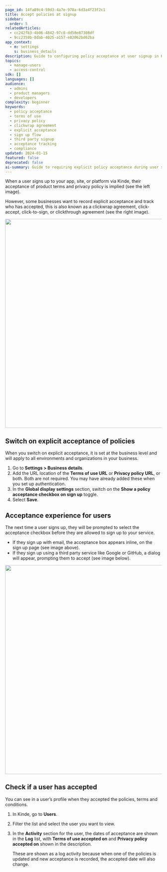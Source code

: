 ```yaml
---
page_id: 14fa89c4-59d3-4a7e-978a-6d3a4f23f2c1
title: Accept policies at signup
sidebar:
  order: 5
relatedArticles:
  - cc242fb3-4b06-4842-97c8-dd58e87308df
  - 9cc2359b-8dab-4025-a157-e82062bd62ba
app_context:
  - m: settings
    s: business_details
description: Guide to configuring policy acceptance at user signup in Kinde including terms of service, privacy policy, and legal compliance requirements.
topics:
  - manage-users
  - access-control
sdk: []
languages: []
audience:
  - admins
  - product managers
  - developers
complexity: beginner
keywords:
  - policy acceptance
  - terms of use
  - privacy policy
  - clickwrap agreement
  - explicit acceptance
  - sign up flow
  - third party signup
  - acceptance tracking
  - compliance
updated: 2024-01-15
featured: false
deprecated: false
ai-summary: Guide to requiring explicit policy acceptance during user signup including terms of use, privacy policy, and acceptance tracking for compliance.
---
```


When a user signs up to your app, site, or platform via Kinde, their acceptance of product terms and privacy policy is implied (see the left image).

However, some businesses want to record explicit acceptance and track who has accepted, this is also known as a clickwrap agreement, click-accept, click-to-sign, or clickthrough agreement (see the right image).

<img
  src="https://imagedelivery.net/skPPZTHzSlcslvHjesZQcQ/7933c9f0-7285-431c-b702-3607a0a98100/public"
  alt=""
  width="672px"
  height="auto"
  fetchpriority="low"
  loading="lazy"
  decoding="async"
/>

## Switch on explicit acceptance of policies

When you switch on explicit acceptance, it is set at the business level and will apply to all environments and organizations in your business.

1. Go to **Settings > Business details**.
2. Add the URL location of the **Terms of use URL** or **Privacy policy URL**, or both. Both are not required. You may have already added these when you set up authentication.
3. In the **Global display settings** section, switch on the **Show a policy acceptance checkbox on sign up** toggle.
4. Select **Save**.

## Acceptance experience for users

The next time a user signs up, they will be prompted to select the acceptance checkbox before they are allowed to sign up to your service.

- If they sign up with email, the acceptance box appears inline, on the sign up page (see image above).
- If they sign up using a third party service like Google or GitHub, a dialog will appear, prompting them to accept (see image below).

<img
  src="https://imagedelivery.net/skPPZTHzSlcslvHjesZQcQ/4bf1e7ff-ed53-445b-206b-6c1fe2121000/public"
  alt=""
  width="672px"
  height="auto"
  fetchpriority="low"
  loading="lazy"
  decoding="async"
/>

## Check if a user has accepted

You can see in a user’s profile when they accepted the policies, terms and conditions.

1. In Kinde, go to **Users**.
2. Filter the list and select the user you want to view.
3. In the **Activity** section for the user, the dates of acceptance are shown in the **Log** list, with **Terms of use accepted on** and **Privacy policy accepted on** shown in the description.

   These are shown as a log activity because when one of the policies is updated and new acceptance is recorded, the accepted date will also change.

